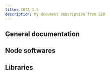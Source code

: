 ```yaml
---
title: IOTA 1.5
description: My document description from SEO
---
```



## General documentation

<div className='row'>
  <Card
    title='Chrysalis'
    link='/chrysalis-docs/welcome'
    description=''
    icon='&#xe901;'
  />
</div>

## Node softwares

<div className='row'>
  <Card
    title='Hornet'
    link='/hornet/welcome'
    description='IOTA node written in Go'
    icon='&#xe904;'
  />
  <Card
    title='Bee'
    link='/bee/getting_started/getting_started'
    description='IOTA node written in Rust'
    icon='&#xe900;'
  />
  <Card
    title='Chronicle'
    link='/chronicle.rs/welcome'
    description='IOTA permanode written in Rust'
    icon='&#xe90c;'
  />
</div>

## Libraries

<div className='row'>
  <Card
    title='Client'
    link='/iota.rs/welcome'
    description='Interact with the IOTA network'
    icon='&#xe907;'
  />
  <Card
    title='Wallet'
    link='/wallet.rs/welcome'
    description='Build IOTA wallets'
    icon='&#xe90a;'
  />
  <Card
    title='Stronghold'
    link='/stronghold.rs/welcome'
    description='Handle secrets securely'
    icon='&#xe909;'
  />
  <Card
    title='Identity'
    link='/identity.rs/introduction'
    description='Identity framework'
    icon='&#xe905;'
  />
  <Card
    title='Streams'
    link='/streams/welcome'
    description='Share data securely'
    icon='&#xe908;'
  />
</div>
